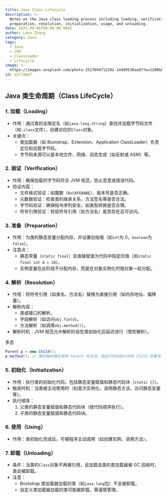 ```yaml
---
title: Java Class Lifecycle
description: >-
  Notes on the Java class loading process including loading, verification,
  preparation, resolution, initialization, usage, and unloading.
date: 2025-09-06T00:00:00.000Z
author: Léon Zhang
category: Java
tags:
  - Java
  - JVM
  - ClassLoader
  - Lifecycle
image: >-
  https://images.unsplash.com/photo-1517694712202-14dd9538aa97?w=1200&h=600&fit=crop
id: a3f7abef
---
```


## Java 类生命周期（Class LifeCycle）

### 1. 加载（Loading）

- 作用：通过类的全限定名（如`java.lang.String`）查找并加载字节码文件（如`.class`文件），创建对应的`Class`对象。
- 关键点：
  - 类加载器（如 Bootstrap、Extension、Application ClassLoader）负责定位和加载字节码。
  - 字节码来源可以是本地文件、网络、动态生成（如反射或 ASM）等。

### 2. 验证（Verification）

- 作用：确保加载的字节码符合 JVM 规范，防止恶意或错误代码。
- 验证内容：
  - 文件格式验证：如魔数（`0xCAFEBABE`）、版本号是否正确。
  - 元数据验证：检查类的继承关系、方法签名等是否合法。
  - 字节码验证：确保指令序列安全，如类型转换是否合理。
  - 符号引用验证：校验符号引用（如方法名）是否存在且可访问。

### 3. 准备（Preparation）

- 作用：为类的静态变量分配内存，并设置初始值（如`int`为 0，`boolean`为`false`）。
- 注意点：
  - 静态常量（`static final`）会直接赋值为代码中指定的值（如`static final int A = 10`）。
  - 实例变量在此阶段不分配内存，而是在对象实例化时随对象一起分配。

### 4. 解析（Resolution）

- 作用：将符号引用（如类名、方法名）替换为直接引用（如内存地址、偏移量）。
- 解析内容：
  - 类或接口的解析。
  - 字段解析（如访问`obj.field`）。
  - 方法解析（如调用`obj.method()`）。
- 解析时机：JVM 规范允许解析阶段在类初始化后延迟进行（惰性解析）。

多态
```java
Parent p = new Child();
p.method(); // 静态解析确定调用 Parent 的方法，但运行时动态分派到 Child 的重写方法
```

### 5. 初始化（Initialization）

- 作用：执行类的初始化代码，包括静态变量赋值和静态代码块（`static {}`）。
- 触发时机：当类被主动使用时（如首次实例化、调用静态方法、访问静态变量等）。
- 执行顺序：
  1. 父类的静态变量赋值和静态代码块（按代码顺序执行）。
  2. 子类的静态变量赋值和静态代码块。

### 6. 使用（Using）

- 作用：类初始化完成后，可被程序主动调用（如创建实例、调用方法）。

### 7. 卸载（Unloading）

- 条件：当类的`Class`对象不再被引用，且加载该类的类加载器被 GC 回收时，类会被卸载。
- 注意：
  - Bootstrap 类加载器加载的类（如`java.lang`包）不会被卸载。
  - 自定义类加载器加载的类可能被卸载，需谨慎管理。

